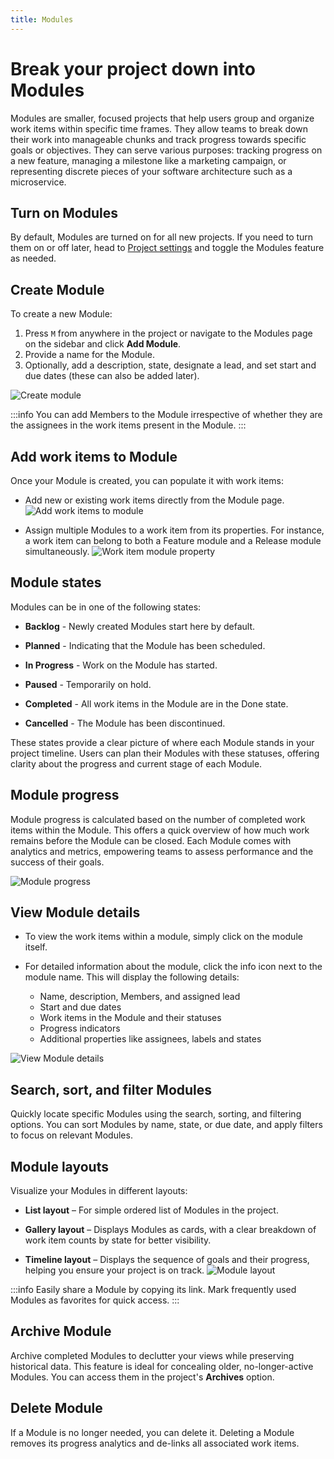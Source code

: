 ```yaml
---
title: Modules
---
```


# Break your project down into Modules

Modules are smaller, focused projects that help users group and organize work items within specific time frames. They allow teams to break down their work into manageable chunks and track progress towards specific goals or objectives. They can serve various purposes: tracking progress on a new feature, managing a milestone like a marketing campaign, or representing discrete pieces of your software architecture such as a microservice.

## Turn on Modules

By default, Modules are turned on for all new projects. If you need to turn them on or off later, head to [Project settings](/core-concepts/projects/overview#project-settings) and toggle the Modules feature as needed.

## Create Module

To create a new Module:

1. Press `M` from anywhere in the project or navigate to the Modules page on the sidebar and click **Add Module**.
2. Provide a name for the Module.
3. Optionally, add a description, state, designate a lead, and set start and due dates (these can also be added later).

![Create module](https://media.docs.plane.so/modules/create-module.webp#center)

:::info
You can add Members to the Module irrespective of whether they are the assignees in the work items present in the Module.
:::

## Add work items to Module

Once your Module is created, you can populate it with work items:

- Add new or existing work items directly from the Module page.
    ![Add work items to module](https://media.docs.plane.so/modules/add-issues-to-module.webp#center)

- Assign multiple Modules to a work item from its properties. For instance, a work item can belong to both a Feature module and a Release module simultaneously.
    ![Work item module property](https://media.docs.plane.so/modules/issue-module-property.webp#center)


## Module states

Modules can be in one of the following states:

- **Backlog** - Newly created Modules start here by default.

- **Planned** - Indicating that the Module has been scheduled.

- **In Progress** - Work on the Module has started.

- **Paused** - Temporarily on hold.

- **Completed** - All work items in the Module are in the Done state.

- **Cancelled** - The Module has been discontinued.

These states provide a clear picture of where each Module stands in your project timeline. Users can plan their Modules with these statuses, offering clarity about the progress and current stage of each Module.

## Module progress

Module progress is calculated based on the number of completed work items within the Module. This offers a quick overview of how much work remains before the Module can be closed. Each Module comes with analytics and metrics, empowering teams to assess performance and the success of their goals.

![Module progress](https://media.docs.plane.so/modules/module-progress.webp#center)

## View Module details

- To view the work items within a module, simply click on the module itself.

- For detailed information about the module, click the info icon next to the module name. This will display the following details:
    - Name, description, Members, and assigned lead
    - Start and due dates
    - Work items in the Module and their statuses
    - Progress indicators
    - Additional properties like assignees, labels and states

![View Module details](https://media.docs.plane.so/modules/view-module-details.webp#center)

## Search, sort, and filter Modules

Quickly locate specific Modules using the search, sorting, and filtering options. You can sort Modules by name, state, or due date, and apply filters to focus on relevant Modules.

## Module layouts

Visualize your Modules in different layouts:

- **List layout** – For simple ordered list of Modules in the project.

- **Gallery layout** – Displays Modules as cards, with a clear breakdown of work item counts by state for better visibility.

- **Timeline layout**  – Displays the sequence of goals and their progress, helping you ensure your project is on track.
![Module layout](https://media.docs.plane.so/modules/module-gallery.webp#center)

:::info
Easily share a Module by copying its link. Mark frequently used Modules as favorites for quick access.
:::

## Archive Module

Archive completed Modules to declutter your views while preserving historical data. This feature is ideal for concealing older, no-longer-active Modules. You can access them in the project's **Archives** option. 

## Delete Module

If a Module is no longer needed, you can delete it. Deleting a Module removes its progress analytics and de-links all associated work items.